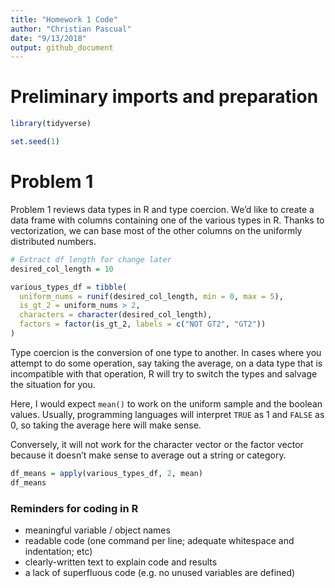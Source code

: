 ```yaml
---
title: "Homework 1 Code"
author: "Christian Pascual"
date: "9/13/2018"
output: github_document
---
```


# Preliminary imports and preparation
```r
library(tidyverse)

set.seed(1)
```

# Problem 1

Problem 1 reviews data types in R and type coercion. We'd like to create a data frame with columns containing one of the various types in R. Thanks to vectorization, we can base most of the other columns on the uniformly distributed numbers.

```r
# Extract df length for change later
desired_col_length = 10

various_types_df = tibble(
  uniform_nums = runif(desired_col_length, min = 0, max = 5),
  is_gt_2 = uniform_nums > 2,
  characters = character(desired_col_length),
  factors = factor(is_gt_2, labels = c("NOT GT2", "GT2"))
)
```

Type coercion is the conversion of one type to another. In cases where you attempt to do some operation, say taking the average, on a data type that is incompatible with that operation, R will try to switch the types and salvage the situation for you.

Here, I would expect `mean()` to work on the uniform sample and the boolean values. Usually, programming languages will interpret `TRUE` as 1 and `FALSE` as 0, so taking the average here will make sense.

Conversely, it will not work for the character vector or the factor vector because it doesn't make sense to average out a string or category.

```r
df_means = apply(various_types_df, 2, mean)
df_means
```

### Reminders for coding in R
* meaningful variable / object names
* readable code (one command per line; adequate whitespace and indentation; etc)
* clearly-written text to explain code and results
* a lack of superfluous code (e.g. no unused variables are defined)
